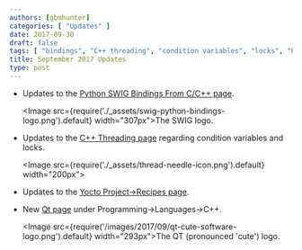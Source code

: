 ```yaml
---
authors: [gbmhunter]
categories: [ "Updates" ]
date: 2017-09-30
draft: false
tags: [ "bindings", "C++ threading", "condition variables", "locks", "Python", "Qt", "recipes", "SWIG", "Yocto" ]
title: September 2017 Updates
type: post
---
```



* Updates to the [Python SWIG Bindings From C/C++ page](/programming/languages/python/python-swig-bindings-from-cplusplus).  

    <Image src={require('./_assets/swig-python-bindings-logo.png').default} width="307px">The SWIG logo.</Image>

* Updates to the [C++ Threading page](/programming/languages/c-plus-plus/threading) regarding condition variables and locks.  

    <Image src={require('./_assets/thread-needle-icon.png').default} width="200px"></Image>

* Updates to the [Yocto Project->Recipes page](/programming/embedded-linux/yocto-project/yocto-recipes).  

* New [Qt page](/programming/languages/c-plus-plus/qt) under Programming->Languages->C++.  

    <Image src={require('/images/2017/09/qt-cute-software-logo.png').default} width="293px">The QT (pronounced 'cute') logo.</Image>
